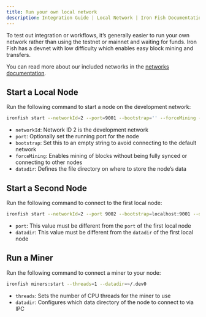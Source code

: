 ```yaml
---
title: Run your own local network
description: Integration Guide | Local Network | Iron Fish Documentation
---
```


To test out integration or workflows, it’s generally easier to run your own
network rather than using the testnet or mainnet and waiting for funds. Iron
Fish has a devnet with low difficulty which enables easy block mining and
transfers.

You can read more about our included networks in the [networks documentation](/developers/documentation/networks).

## Start a Local Node

Run the following command to start a node on the development network:

```sh
ironfish start --networkId=2 --port=9001 --bootstrap='' --forceMining --datadir=~/.dev0
```

- `networkId`: Network ID 2 is the development network
- `port`: Optionally set the running port for the node
- `bootstrap`: Set this to an empty string to avoid connecting to the default network
- `forceMining`: Enables mining of blocks without being fully synced or connecting to other nodes
- `datadir`: Defines the file directory on where to store the node’s data

## Start a Second Node

Run the following command to connect to the first local node:

```sh
ironfish start --networkId=2 --port 9002 --bootstrap=localhost:9001 --datadir=~/.dev1
```

- `port`: This value must be different from the `port` of the first local node
- `datadir`: This value must be different from the `datadir` of the first local node

## Run a Miner

Run the following command to connect a miner to your node:

```sh
ironfish miners:start --threads=1 --datadir=~/.dev0
```

- `threads`: Sets the number of CPU threads for the miner to use
- `datadir`: Configures which data directory of the node to connect to via IPC
